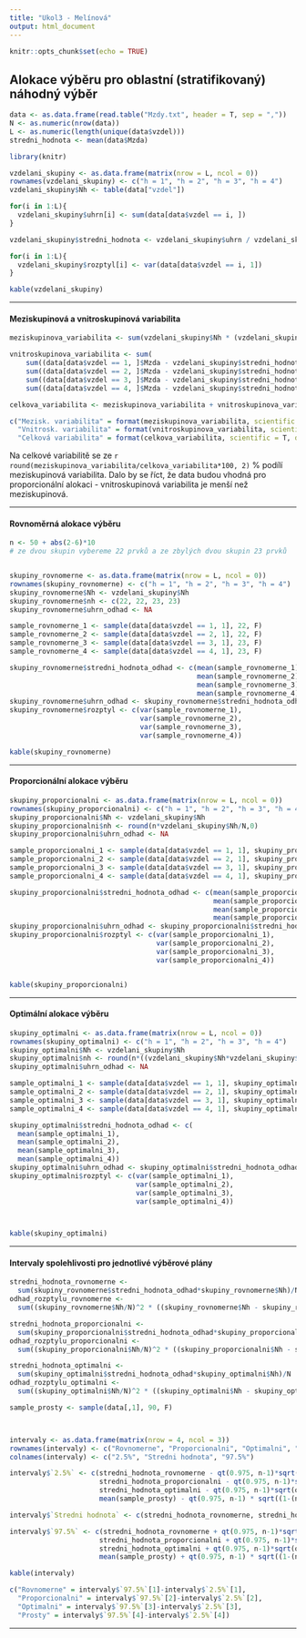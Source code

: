 ```yaml
---
title: "Ukol3 - Melínová"
output: html_document
---
```


```r
knitr::opts_chunk$set(echo = TRUE)
```

## Alokace výběru pro oblastní (stratifikovaný) náhodný výběr

```r
data <- as.data.frame(read.table("Mzdy.txt", header = T, sep = ","))
N <- as.numeric(nrow(data))
L <- as.numeric(length(unique(data$vzdel)))
stredni_hodnota <- mean(data$Mzda)
```

```r
library(knitr)

vzdelani_skupiny <- as.data.frame(matrix(nrow = L, ncol = 0))
rownames(vzdelani_skupiny) <- c("h = 1", "h = 2", "h = 3", "h = 4")
vzdelani_skupiny$Nh <- table(data["vzdel"])

for(i in 1:L){
  vzdelani_skupiny$uhrn[i] <- sum(data[data$vzdel == i, ])
}

vzdelani_skupiny$stredni_hodnota <- vzdelani_skupiny$uhrn / vzdelani_skupiny$Nh

for(i in 1:L){
  vzdelani_skupiny$rozptyl[i] <- var(data[data$vzdel == i, 1])
}

kable(vzdelani_skupiny)
```
<hr>
#### Meziskupinová a vnitroskupinová variabilita

```r
meziskupinova_variabilita <- sum(vzdelani_skupiny$Nh * (vzdelani_skupiny$stredni_hodnota - stredni_hodnota)^2)

vnitroskupinova_variabilita <- sum(
    sum((data[data$vzdel == 1, ]$Mzda - vzdelani_skupiny$stredni_hodnota[1])^2), 
    sum((data[data$vzdel == 2, ]$Mzda - vzdelani_skupiny$stredni_hodnota[2])^2),
    sum((data[data$vzdel == 3, ]$Mzda - vzdelani_skupiny$stredni_hodnota[3])^2),
    sum((data[data$vzdel == 4, ]$Mzda - vzdelani_skupiny$stredni_hodnota[4])^2))

celkova_variabilita <- meziskupinova_variabilita + vnitroskupinova_variabilita

c("Mezisk. variabilita" = format(meziskupinova_variabilita, scientific = T, digits = 4), 
  "Vnitrosk. variabilita" = format(vnitroskupinova_variabilita, scientific = T, digits = 4),
  "Celková variabilita" = format(celkova_variabilita, scientific = T, digits = 4))
```

Na celkové variabilitě se ze `r round(meziskupinova_variabilita/celkova_variabilita*100, 2)`  % podílí meziskupinová variabilita. Dalo by se říct, že data budou vhodná pro proporcionální alokaci - vnitroskupinová variabilita je menší než meziskupinová.

<hr>

#### Rovnoměrná alokace výběru

```r
n <- 50 + abs(2-6)*10
# ze dvou skupin vybereme 22 prvků a ze zbylých dvou skupin 23 prvků


skupiny_rovnomerne <- as.data.frame(matrix(nrow = L, ncol = 0))
rownames(skupiny_rovnomerne) <- c("h = 1", "h = 2", "h = 3", "h = 4")
skupiny_rovnomerne$Nh <- vzdelani_skupiny$Nh
skupiny_rovnomerne$nh <- c(22, 22, 23, 23)
skupiny_rovnomerne$uhrn_odhad <- NA

sample_rovnomerne_1 <- sample(data[data$vzdel == 1, 1], 22, F)
sample_rovnomerne_2 <- sample(data[data$vzdel == 2, 1], 22, F)
sample_rovnomerne_3 <- sample(data[data$vzdel == 3, 1], 23, F)
sample_rovnomerne_4 <- sample(data[data$vzdel == 4, 1], 23, F)

skupiny_rovnomerne$stredni_hodnota_odhad <- c(mean(sample_rovnomerne_1),
                                              mean(sample_rovnomerne_2),
                                              mean(sample_rovnomerne_3),
                                              mean(sample_rovnomerne_4))
skupiny_rovnomerne$uhrn_odhad <- skupiny_rovnomerne$stredni_hodnota_odhad*skupiny_rovnomerne$Nh
skupiny_rovnomerne$rozptyl <- c(var(sample_rovnomerne_1),
                                var(sample_rovnomerne_2),
                                var(sample_rovnomerne_3),
                                var(sample_rovnomerne_4))

kable(skupiny_rovnomerne)
```

<hr>

#### Proporcionální alokace výběru

```r
skupiny_proporcionalni <- as.data.frame(matrix(nrow = L, ncol = 0))
rownames(skupiny_proporcionalni) <- c("h = 1", "h = 2", "h = 3", "h = 4")
skupiny_proporcionalni$Nh <- vzdelani_skupiny$Nh
skupiny_proporcionalni$nh <- round(n*vzdelani_skupiny$Nh/N,0)
skupiny_proporcionalni$uhrn_odhad <- NA

sample_proporcionalni_1 <- sample(data[data$vzdel == 1, 1], skupiny_proporcionalni$nh[1], F)
sample_proporcionalni_2 <- sample(data[data$vzdel == 2, 1], skupiny_proporcionalni$nh[2], F)
sample_proporcionalni_3 <- sample(data[data$vzdel == 3, 1], skupiny_proporcionalni$nh[3], F)
sample_proporcionalni_4 <- sample(data[data$vzdel == 4, 1], skupiny_proporcionalni$nh[4], F)

skupiny_proporcionalni$stredni_hodnota_odhad <- c(mean(sample_proporcionalni_1),
                                                  mean(sample_proporcionalni_2),
                                                  mean(sample_proporcionalni_3),
                                                  mean(sample_proporcionalni_4))
skupiny_proporcionalni$uhrn_odhad <- skupiny_proporcionalni$stredni_hodnota_odhad*skupiny_proporcionalni$Nh
skupiny_proporcionalni$rozptyl <- c(var(sample_proporcionalni_1),
                                    var(sample_proporcionalni_2),
                                    var(sample_proporcionalni_3),
                                    var(sample_proporcionalni_4))


kable(skupiny_proporcionalni)
```

<hr>

#### Optimální alokace výběru

```r
skupiny_optimalni <- as.data.frame(matrix(nrow = L, ncol = 0))
rownames(skupiny_optimalni) <- c("h = 1", "h = 2", "h = 3", "h = 4")
skupiny_optimalni$Nh <- vzdelani_skupiny$Nh
skupiny_optimalni$nh <- round(n*((vzdelani_skupiny$Nh*vzdelani_skupiny$rozptyl)/sum(vzdelani_skupiny$Nh*vzdelani_skupiny$rozptyl)),0)
skupiny_optimalni$uhrn_odhad <- NA

sample_optimalni_1 <- sample(data[data$vzdel == 1, 1], skupiny_optimalni$nh[1], F)
sample_optimalni_2 <- sample(data[data$vzdel == 2, 1], skupiny_optimalni$nh[2], F)
sample_optimalni_3 <- sample(data[data$vzdel == 3, 1], skupiny_optimalni$nh[3], F)
sample_optimalni_4 <- sample(data[data$vzdel == 4, 1], skupiny_optimalni$nh[4], F)

skupiny_optimalni$stredni_hodnota_odhad <- c(
  mean(sample_optimalni_1),
  mean(sample_optimalni_2),
  mean(sample_optimalni_3),
  mean(sample_optimalni_4))
skupiny_optimalni$uhrn_odhad <- skupiny_optimalni$stredni_hodnota_odhad*skupiny_optimalni$Nh
skupiny_optimalni$rozptyl <- c(var(sample_optimalni_1),
                               var(sample_optimalni_2),
                               var(sample_optimalni_3),
                               var(sample_optimalni_4))



kable(skupiny_optimalni)
```

<hr>

#### Intervaly spolehlivosti pro jednotlivé výběrové plány

```r
stredni_hodnota_rovnomerne <-
  sum(skupiny_rovnomerne$stredni_hodnota_odhad*skupiny_rovnomerne$Nh)/N
odhad_rozptylu_rovnomerne <- 
  sum((skupiny_rovnomerne$Nh/N)^2 * ((skupiny_rovnomerne$Nh - skupiny_rovnomerne$nh)/skupiny_rovnomerne$Nh) * (skupiny_rovnomerne$rozptyl/skupiny_rovnomerne$nh))

stredni_hodnota_proporcionalni <-
  sum(skupiny_proporcionalni$stredni_hodnota_odhad*skupiny_proporcionalni$Nh)/N
odhad_rozptylu_proporcionalni <- 
  sum((skupiny_proporcionalni$Nh/N)^2 * ((skupiny_proporcionalni$Nh - skupiny_proporcionalni$nh)/skupiny_proporcionalni$Nh) * (skupiny_proporcionalni$rozptyl/skupiny_proporcionalni$nh))

stredni_hodnota_optimalni <-
  sum(skupiny_optimalni$stredni_hodnota_odhad*skupiny_optimalni$Nh)/N
odhad_rozptylu_optimalni <- 
  sum((skupiny_optimalni$Nh/N)^2 * ((skupiny_optimalni$Nh - skupiny_optimalni$nh)/skupiny_optimalni$Nh) * (skupiny_optimalni$rozptyl/skupiny_optimalni$nh))

sample_prosty <- sample(data[,1], 90, F)



intervaly <- as.data.frame(matrix(nrow = 4, ncol = 3))
rownames(intervaly) <- c("Rovnomerne", "Proporcionalni", "Optimalni", "Prosty")
colnames(intervaly) <- c("2.5%", "Stredni hodnota", "97.5%")

intervaly$`2.5%` <- c(stredni_hodnota_rovnomerne - qt(0.975, n-1)*sqrt(odhad_rozptylu_rovnomerne),
                      stredni_hodnota_proporcionalni - qt(0.975, n-1)*sqrt(odhad_rozptylu_proporcionalni),
                      stredni_hodnota_optimalni - qt(0.975, n-1)*sqrt(odhad_rozptylu_optimalni),
                      mean(sample_prosty) - qt(0.975, n-1) * sqrt((1-(n/N))*(var(sample_prosty)/n)))

intervaly$`Stredni hodnota` <- c(stredni_hodnota_rovnomerne, stredni_hodnota_proporcionalni, stredni_hodnota_optimalni, mean(sample_prosty))

intervaly$`97.5%` <- c(stredni_hodnota_rovnomerne + qt(0.975, n-1)*sqrt(odhad_rozptylu_rovnomerne),
                      stredni_hodnota_proporcionalni + qt(0.975, n-1)*sqrt(odhad_rozptylu_proporcionalni),
                      stredni_hodnota_optimalni + qt(0.975, n-1)*sqrt(odhad_rozptylu_optimalni),
                      mean(sample_prosty) + qt(0.975, n-1) * sqrt((1-(n/N))*(var(sample_prosty)/n)))

kable(intervaly)

c("Rovnomerne" = intervaly$`97.5%`[1]-intervaly$`2.5%`[1],
  "Proporcionalni" = intervaly$`97.5%`[2]-intervaly$`2.5%`[2],
  "Optimalni" = intervaly$`97.5%`[3]-intervaly$`2.5%`[3],
  "Prosty" = intervaly$`97.5%`[4]-intervaly$`2.5%`[4])
```


<hr>








